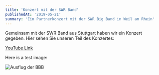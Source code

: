 ```yaml
---
title: 'Konzert mit der SWR Band'
publishedAt: '2019-05-21'
summary: 'Ein Partnerkonzert mit der SWR Big Band in Weil am Rhein'
---
```



Gemeinsam mit der SWR Band aus Stuttgart haben wir ein Konzert gegeben. Hier sehen Sie unseren Teil des Konzertes:

[YouTube Link](https://www.youtube.com/watch?v=7DWVypeN_48)

Here is a test image:

![Ausflug der BBB ](/images/ausflug-cropped.jpg)